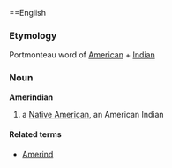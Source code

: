 ==English
===Etymology===
Portmonteau word of [[American]] + [[Indian]]

===Noun===
'''Amerindian'''
# a [[Native American]], an American Indian

====Related terms====
* [[Amerind]]